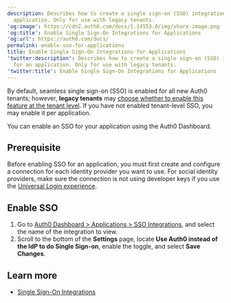 ```yaml
---
description: Describes how to create a single sign-on (SSO) integration for an
  application. Only for use with legacy tenants.
'og:image': https://cdn2.auth0.com/docs/1.14553.0/img/share-image.png
'og:title': Enable Single Sign-On Integrations for Applications
'og:url': https://auth0.com/docs/
permalink: enable-sso-for-applications
title: Enable Single Sign-On Integrations for Applications
'twitter:description': Describes how to create a single sign-on (SSO) integration
  for an application. Only for use with legacy tenants.
'twitter:title': Enable Single Sign-On Integrations for Applications
---
```

By default, seamless <Tooltip tip="Single Sign-On (SSO): Service that, after a user logs into one applicaton, automatically logs that user in to other applications." cta="View Glossary" href="/glossary?term=single+sign-on">single sign-on</Tooltip> (SSO) is enabled for all new Auth0 tenants; however, **legacy tenants** may [choose whether to enable this feature at the tenant level](/get-started/tenant-settings/enable-sso-for-legacy-tenants). If you have not enabled tenant-level SSO, you may enable it per application.

You can enable an SSO for your application using the <Tooltip tip="Auth0 Dashboard: Auth0's main product to configure your services." cta="View Glossary" href="/glossary?term=Auth0+Dashboard">Auth0 Dashboard</Tooltip>.

## Prerequisite

Before enabling SSO for an application, you must first create and configure a connection for each <Tooltip tip="Identity Provider (IdP): Service that stores and manages digital identities." cta="View Glossary" href="/glossary?term=identity+provider">identity provider</Tooltip> you want to use. For social identity providers, make sure the connection is not using developer keys if you use the [Universal Login experience](/authenticate/login/auth0-universal-login).

## Enable SSO

1. Go to [Auth0 Dashboard > Applications > SSO Integrations](https://manage.auth0.com/#/externalapps), and select the name of the integration to view.
2. Scroll to the bottom of the **Settings** page, locate **Use Auth0 instead of the IdP to do Single Sign-on**, enable the toggle, and select **Save Changes**.

## Learn more

* [Single Sign-On Integrations](/customize/integrations/sso-integrations)